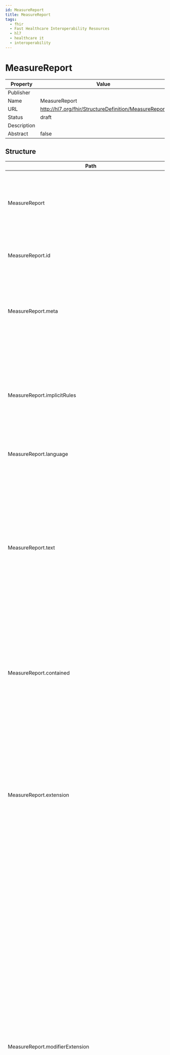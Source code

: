 ```yaml
---
id: MeasureReport
title: MeasureReport
tags:
  - fhir
  - Fast Healthcare Interoperability Resources
  - hl7
  - healthcare it
  - interoperability
---
```



# MeasureReport


<head>
  <meta name="keywords" content="fhir, hl7, interoperability, healthcare" />
  <script type="application/ld+json">
    {JSON.stringify({
      '@context': 'https://schema.org/',
      '@type': 'Organization',
      name: 'IGUHealth',
      url: 'https://iguhealth.app',
      logo: 'https://iguhealth.app/img/logo.svg',
    })}
  </script>
</head>


|Property|Value|
|---|---|
|Publisher||
|Name|MeasureReport|
|URL|http://hl7.org/fhir/StructureDefinition/MeasureReport|
|Status|draft|
|Description||
|Abstract|false|

   ## Structure

   | Path | Cardinality | Type | Description
  | ---- | ----------- | ---- | -------  
 | MeasureReport | 0..* | MeasureReport | The MeasureReport resource contains the results of the calculation of a measure; and optionally a reference to the resources involved in that calculation. 
 | MeasureReport.id | 0..1 | http://hl7.org/fhirpath/System.String | The logical id of the resource, as used in the URL for the resource. Once assigned, this value never changes. 
 | MeasureReport.meta | 0..1 | Meta | The metadata about the resource. This is content that is maintained by the infrastructure. Changes to the content might not always be associated with version changes to the resource. 
 | MeasureReport.implicitRules | 0..1 | uri | A reference to a set of rules that were followed when the resource was constructed, and which must be understood when processing the content. Often, this is a reference to an implementation guide that defines the special rules along with other profiles etc. 
 | MeasureReport.language | 0..1 | code | The base language in which the resource is written. 
 | MeasureReport.text | 0..1 | Narrative | A human-readable narrative that contains a summary of the resource and can be used to represent the content of the resource to a human. The narrative need not encode all the structured data, but is required to contain sufficient detail to make it "clinically safe" for a human to just read the narrative. Resource definitions may define what content should be represented in the narrative to ensure clinical safety. 
 | MeasureReport.contained | 0..* | Resource | These resources do not have an independent existence apart from the resource that contains them - they cannot be identified independently, and nor can they have their own independent transaction scope. 
 | MeasureReport.extension | 0..* | Extension | May be used to represent additional information that is not part of the basic definition of the resource. To make the use of extensions safe and manageable, there is a strict set of governance  applied to the definition and use of extensions. Though any implementer can define an extension, there is a set of requirements that SHALL be met as part of the definition of the extension. 
 | MeasureReport.modifierExtension | 0..* | Extension | May be used to represent additional information that is not part of the basic definition of the resource and that modifies the understanding of the element that contains it and/or the understanding of the containing element's descendants. Usually modifier elements provide negation or qualification. To make the use of extensions safe and manageable, there is a strict set of governance applied to the definition and use of extensions. Though any implementer is allowed to define an extension, there is a set of requirements that SHALL be met as part of the definition of the extension. Applications processing a resource are required to check for modifier extensions.Modifier extensions SHALL NOT change the meaning of any elements on Resource or DomainResource (including cannot change the meaning of modifierExtension itself). 
 | MeasureReport.identifier | 0..* | Identifier | A formal identifier that is used to identify this MeasureReport when it is represented in other formats or referenced in a specification, model, design or an instance. 
 | MeasureReport.status | 1..1 | code | The MeasureReport status. No data will be available until the MeasureReport status is complete. 
 | MeasureReport.type | 1..1 | code | The type of measure report. This may be an individual report, which provides the score for the measure for an individual member of the population; a subject-listing, which returns the list of members that meet the various criteria in the measure; a summary report, which returns a population count for each of the criteria in the measure; or a data-collection, which enables the MeasureReport to be used to exchange the data-of-interest for a quality measure. 
 | MeasureReport.measure | 1..1 | canonical | A reference to the Measure that was calculated to produce this report. 
 | MeasureReport.subject | 0..1 | Reference | Optional subject identifying the individual or individuals the report is for. 
 | MeasureReport.date | 0..1 | dateTime | The date this measure report was generated. 
 | MeasureReport.reporter | 0..1 | Reference | The individual, location, or organization that is reporting the data. 
 | MeasureReport.period | 1..1 | Period | The reporting period for which the report was calculated. 
 | MeasureReport.improvementNotation | 0..1 | CodeableConcept | Whether improvement in the measure is noted by an increase or decrease in the measure score. 
 | MeasureReport.group | 0..* | BackboneElement | The results of the calculation, one for each population group in the measure. 
 | MeasureReport.group.id | 0..1 | http://hl7.org/fhirpath/System.String | Unique id for the element within a resource (for internal references). This may be any string value that does not contain spaces. 
 | MeasureReport.group.extension | 0..* | Extension | May be used to represent additional information that is not part of the basic definition of the element. To make the use of extensions safe and manageable, there is a strict set of governance  applied to the definition and use of extensions. Though any implementer can define an extension, there is a set of requirements that SHALL be met as part of the definition of the extension. 
 | MeasureReport.group.modifierExtension | 0..* | Extension | May be used to represent additional information that is not part of the basic definition of the element and that modifies the understanding of the element in which it is contained and/or the understanding of the containing element's descendants. Usually modifier elements provide negation or qualification. To make the use of extensions safe and manageable, there is a strict set of governance applied to the definition and use of extensions. Though any implementer can define an extension, there is a set of requirements that SHALL be met as part of the definition of the extension. Applications processing a resource are required to check for modifier extensions.Modifier extensions SHALL NOT change the meaning of any elements on Resource or DomainResource (including cannot change the meaning of modifierExtension itself). 
 | MeasureReport.group.code | 0..1 | CodeableConcept | The meaning of the population group as defined in the measure definition. 
 | MeasureReport.group.population | 0..* | BackboneElement | The populations that make up the population group, one for each type of population appropriate for the measure. 
 | MeasureReport.group.population.id | 0..1 | http://hl7.org/fhirpath/System.String | Unique id for the element within a resource (for internal references). This may be any string value that does not contain spaces. 
 | MeasureReport.group.population.extension | 0..* | Extension | May be used to represent additional information that is not part of the basic definition of the element. To make the use of extensions safe and manageable, there is a strict set of governance  applied to the definition and use of extensions. Though any implementer can define an extension, there is a set of requirements that SHALL be met as part of the definition of the extension. 
 | MeasureReport.group.population.modifierExtension | 0..* | Extension | May be used to represent additional information that is not part of the basic definition of the element and that modifies the understanding of the element in which it is contained and/or the understanding of the containing element's descendants. Usually modifier elements provide negation or qualification. To make the use of extensions safe and manageable, there is a strict set of governance applied to the definition and use of extensions. Though any implementer can define an extension, there is a set of requirements that SHALL be met as part of the definition of the extension. Applications processing a resource are required to check for modifier extensions.Modifier extensions SHALL NOT change the meaning of any elements on Resource or DomainResource (including cannot change the meaning of modifierExtension itself). 
 | MeasureReport.group.population.code | 0..1 | CodeableConcept | The type of the population. 
 | MeasureReport.group.population.count | 0..1 | integer | The number of members of the population. 
 | MeasureReport.group.population.subjectResults | 0..1 | Reference | This element refers to a List of subject level MeasureReport resources, one for each subject in this population. 
 | MeasureReport.group.measureScore | 0..1 | Quantity | The measure score for this population group, calculated as appropriate for the measure type and scoring method, and based on the contents of the populations defined in the group. 
 | MeasureReport.group.stratifier | 0..* | BackboneElement | When a measure includes multiple stratifiers, there will be a stratifier group for each stratifier defined by the measure. 
 | MeasureReport.group.stratifier.id | 0..1 | http://hl7.org/fhirpath/System.String | Unique id for the element within a resource (for internal references). This may be any string value that does not contain spaces. 
 | MeasureReport.group.stratifier.extension | 0..* | Extension | May be used to represent additional information that is not part of the basic definition of the element. To make the use of extensions safe and manageable, there is a strict set of governance  applied to the definition and use of extensions. Though any implementer can define an extension, there is a set of requirements that SHALL be met as part of the definition of the extension. 
 | MeasureReport.group.stratifier.modifierExtension | 0..* | Extension | May be used to represent additional information that is not part of the basic definition of the element and that modifies the understanding of the element in which it is contained and/or the understanding of the containing element's descendants. Usually modifier elements provide negation or qualification. To make the use of extensions safe and manageable, there is a strict set of governance applied to the definition and use of extensions. Though any implementer can define an extension, there is a set of requirements that SHALL be met as part of the definition of the extension. Applications processing a resource are required to check for modifier extensions.Modifier extensions SHALL NOT change the meaning of any elements on Resource or DomainResource (including cannot change the meaning of modifierExtension itself). 
 | MeasureReport.group.stratifier.code | 0..* | CodeableConcept | The meaning of this stratifier, as defined in the measure definition. 
 | MeasureReport.group.stratifier.stratum | 0..* | BackboneElement | This element contains the results for a single stratum within the stratifier. For example, when stratifying on administrative gender, there will be four strata, one for each possible gender value. 
 | MeasureReport.group.stratifier.stratum.id | 0..1 | http://hl7.org/fhirpath/System.String | Unique id for the element within a resource (for internal references). This may be any string value that does not contain spaces. 
 | MeasureReport.group.stratifier.stratum.extension | 0..* | Extension | May be used to represent additional information that is not part of the basic definition of the element. To make the use of extensions safe and manageable, there is a strict set of governance  applied to the definition and use of extensions. Though any implementer can define an extension, there is a set of requirements that SHALL be met as part of the definition of the extension. 
 | MeasureReport.group.stratifier.stratum.modifierExtension | 0..* | Extension | May be used to represent additional information that is not part of the basic definition of the element and that modifies the understanding of the element in which it is contained and/or the understanding of the containing element's descendants. Usually modifier elements provide negation or qualification. To make the use of extensions safe and manageable, there is a strict set of governance applied to the definition and use of extensions. Though any implementer can define an extension, there is a set of requirements that SHALL be met as part of the definition of the extension. Applications processing a resource are required to check for modifier extensions.Modifier extensions SHALL NOT change the meaning of any elements on Resource or DomainResource (including cannot change the meaning of modifierExtension itself). 
 | MeasureReport.group.stratifier.stratum.value | 0..1 | CodeableConcept | The value for this stratum, expressed as a CodeableConcept. When defining stratifiers on complex values, the value must be rendered such that the value for each stratum within the stratifier is unique. 
 | MeasureReport.group.stratifier.stratum.component | 0..* | BackboneElement | A stratifier component value. 
 | MeasureReport.group.stratifier.stratum.component.id | 0..1 | http://hl7.org/fhirpath/System.String | Unique id for the element within a resource (for internal references). This may be any string value that does not contain spaces. 
 | MeasureReport.group.stratifier.stratum.component.extension | 0..* | Extension | May be used to represent additional information that is not part of the basic definition of the element. To make the use of extensions safe and manageable, there is a strict set of governance  applied to the definition and use of extensions. Though any implementer can define an extension, there is a set of requirements that SHALL be met as part of the definition of the extension. 
 | MeasureReport.group.stratifier.stratum.component.modifierExtension | 0..* | Extension | May be used to represent additional information that is not part of the basic definition of the element and that modifies the understanding of the element in which it is contained and/or the understanding of the containing element's descendants. Usually modifier elements provide negation or qualification. To make the use of extensions safe and manageable, there is a strict set of governance applied to the definition and use of extensions. Though any implementer can define an extension, there is a set of requirements that SHALL be met as part of the definition of the extension. Applications processing a resource are required to check for modifier extensions.Modifier extensions SHALL NOT change the meaning of any elements on Resource or DomainResource (including cannot change the meaning of modifierExtension itself). 
 | MeasureReport.group.stratifier.stratum.component.code | 1..1 | CodeableConcept | The code for the stratum component value. 
 | MeasureReport.group.stratifier.stratum.component.value | 1..1 | CodeableConcept | The stratum component value. 
 | MeasureReport.group.stratifier.stratum.population | 0..* | BackboneElement | The populations that make up the stratum, one for each type of population appropriate to the measure. 
 | MeasureReport.group.stratifier.stratum.population.id | 0..1 | http://hl7.org/fhirpath/System.String | Unique id for the element within a resource (for internal references). This may be any string value that does not contain spaces. 
 | MeasureReport.group.stratifier.stratum.population.extension | 0..* | Extension | May be used to represent additional information that is not part of the basic definition of the element. To make the use of extensions safe and manageable, there is a strict set of governance  applied to the definition and use of extensions. Though any implementer can define an extension, there is a set of requirements that SHALL be met as part of the definition of the extension. 
 | MeasureReport.group.stratifier.stratum.population.modifierExtension | 0..* | Extension | May be used to represent additional information that is not part of the basic definition of the element and that modifies the understanding of the element in which it is contained and/or the understanding of the containing element's descendants. Usually modifier elements provide negation or qualification. To make the use of extensions safe and manageable, there is a strict set of governance applied to the definition and use of extensions. Though any implementer can define an extension, there is a set of requirements that SHALL be met as part of the definition of the extension. Applications processing a resource are required to check for modifier extensions.Modifier extensions SHALL NOT change the meaning of any elements on Resource or DomainResource (including cannot change the meaning of modifierExtension itself). 
 | MeasureReport.group.stratifier.stratum.population.code | 0..1 | CodeableConcept | The type of the population. 
 | MeasureReport.group.stratifier.stratum.population.count | 0..1 | integer | The number of members of the population in this stratum. 
 | MeasureReport.group.stratifier.stratum.population.subjectResults | 0..1 | Reference | This element refers to a List of subject level MeasureReport resources, one for each subject in this population in this stratum. 
 | MeasureReport.group.stratifier.stratum.measureScore | 0..1 | Quantity | The measure score for this stratum, calculated as appropriate for the measure type and scoring method, and based on only the members of this stratum. 
 | MeasureReport.evaluatedResource | 0..* | Reference | A reference to a Bundle containing the Resources that were used in the calculation of this measure. 

 ## Search Parameters

   | Name | Type | Description  | Expression 
    | ---- | ---- | ------- | ------  
 | _text | string | Search on the narrative of the resource |   
 | _content | string | Search on the entire content of the resource |   
 | _id | token | Logical id of this artifact | Resource.id  
 | _lastUpdated | date | When the resource version last changed | Resource.meta.lastUpdated  
 | _profile | uri | Profiles this resource claims to conform to | Resource.meta.profile  
 | _query | token | A custom search profile that describes a specific defined query operation |   
 | _security | token | Security Labels applied to this resource | Resource.meta.security  
 | _source | uri | Identifies where the resource comes from | Resource.meta.source  
 | _tag | token | Tags applied to this resource | Resource.meta.tag  
 | date | date | The date of the measure report | MeasureReport.date  
 | evaluated-resource | reference | An evaluated resource referenced by the measure report | MeasureReport.evaluatedResource  
 | identifier | token | External identifier of the measure report to be returned | MeasureReport.identifier  
 | measure | reference | The measure to return measure report results for | MeasureReport.measure  
 | patient | reference | The identity of a patient to search for individual measure report results for | MeasureReport.subject.where(resolve() is Patient)  
 | period | date | The period of the measure report | MeasureReport.period  
 | reporter | reference | The reporter to return measure report results for | MeasureReport.reporter  
 | status | token | The status of the measure report | MeasureReport.status  
 | subject | reference | The identity of a subject to search for individual measure report results for | MeasureReport.subject  
 | _iguhealth-author | reference | The author of the resource | Resource.meta.extension.where(url='https://iguhealth.app/author').value  
 | _type | token | Missing in search-parameter.json for R4 this is derived from the R4B Definition |   


